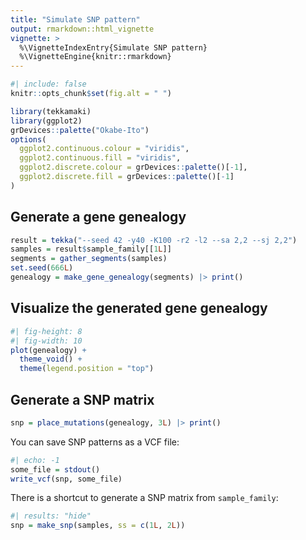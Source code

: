 ```yaml
---
title: "Simulate SNP pattern"
output: rmarkdown::html_vignette
vignette: >
  %\VignetteIndexEntry{Simulate SNP pattern}
  %\VignetteEngine{knitr::rmarkdown}
---
```


```r
#| include: false
knitr::opts_chunk$set(fig.alt = " ")
```

```r
library(tekkamaki)
library(ggplot2)
grDevices::palette("Okabe-Ito")
options(
  ggplot2.continuous.colour = "viridis",
  ggplot2.continuous.fill = "viridis",
  ggplot2.discrete.colour = grDevices::palette()[-1],
  ggplot2.discrete.fill = grDevices::palette()[-1]
)
```

## Generate a gene genealogy

```r
result = tekka("--seed 42 -y40 -K100 -r2 -l2 --sa 2,2 --sj 2,2")
samples = result$sample_family[[1L]]
segments = gather_segments(samples)
set.seed(666L)
genealogy = make_gene_genealogy(segments) |> print()
```

## Visualize the generated gene genealogy

```r
#| fig-height: 8
#| fig-width: 10
plot(genealogy) +
  theme_void() +
  theme(legend.position = "top")
```

## Generate a SNP matrix

```r
snp = place_mutations(genealogy, 3L) |> print()
```

You can save SNP patterns as a VCF file:

```r
#| echo: -1
some_file = stdout()
write_vcf(snp, some_file)
```

There is a shortcut to generate a SNP matrix from `sample_family`:

```r
#| results: "hide"
snp = make_snp(samples, ss = c(1L, 2L))
```
